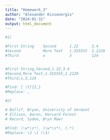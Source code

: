 ```yaml
---
title: "Homework_3"
author: "Alexander Kissonergis"
date: "2024-01-31"
output: html_document
---
```


```r
#1)

#First String    Second      1.22      3.4
#Second          More Text   1.555555  2.2220
#Third           x           3         124


#First String,Second,1.22,3.4
#Second,More Text,1.555555,2.2220
#Third,x,3,124

#Find: [ \t]{2,}
#Replace: ,
```

```r
#2)

# Ballif, Bryan, University of Vermont
# Ellison, Aaron, Harvard Forest
# Record, Sydne, Bryn Mawr

#Find: (\w*\s*), (\w*\s*), (.*)
#Replace: \2 \1 (\3)
```

